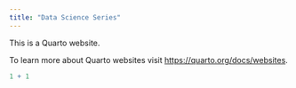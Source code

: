 ```yaml
---
title: "Data Science Series"
---
```


This is a Quarto website.

To learn more about Quarto websites visit <https://quarto.org/docs/websites>.

```r
1 + 1
```
